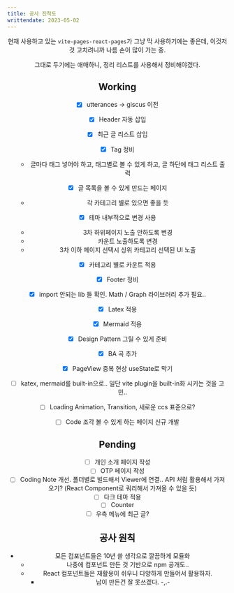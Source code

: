 ---
title: 공사 진척도
writtendate: 2023-05-02
---


<Header />

현재 사용하고 있는 `vite-pages-react-pages`가 그냥 막 사용하기에는 좋은데, 이것저것 고치려니까 나름 손이 많이 가는 중.

그대로 두기에는 애매하니, 정리 리스트를 사용해서 정비해야겠다.

## Working

* [x] utterances -> giscus 이전
* [x] Header 자동 삽입
* [x] 최근 글 리스트 삽입
* [x] Tag 정비
  - 글마다 태그 넣어야 하고, 태그별로 볼 수 있게 하고, 글 하단에 태그 리스트 출력
* [x] 글 목록을 볼 수 있게 만드는 페이지
  - 각 카테고리 별로 있으면 좋을 듯
* [x] 테마 내부적으로 변경 사용
  - 3차 하위페이지 노출 안하도록 변경
  - 카운트 노출하도록 변경
  - 3차 이하 페이지 선택시 상위 카테고리 선택된 UI 노출
* [x] 카테고리 별로 카운트 적용
* [x] Footer 정비
* [x] import 안되는 lib 들 확인. Math / Graph 라이브러리 추가 필요..
* [x] Latex 적용
* [x] Mermaid 적용
* [x] Design Pattern 그릴 수 있게 준비
* [x] BA 곡 추가
* [x] PageView 중복 현상 useState로 막기
* [ ] katex, mermaid를 built-in으로.. 일단 vite plugin을 built-in화 시키는 것을 고민..
* [ ] Loading Animation, Transition, 새로운 ccs 표준으로?
* [ ] Code 조각 볼 수 있게 하는 페이지 신규 개발


## Pending

* [ ] 개인 소개 페이지 작성
* [ ] OTP 페이지 작성
* [ ] Coding Note 개선. 폴더별로 빌드해서 Viewer에 연결.. API 처럼 활용해서 가져오기? (React Component로 쿼리해서 가져올 수 있을 듯)
* [ ] 다크 테마 적용
* [ ] Counter
* [ ] 우측 메뉴에 최근 글?

## 공사 원칙

- 모든 컴포넌트들은 10년 쓸 생각으로 깔끔하게 모듈화
  - 나중에 컴포넌트 만든 것 기반으로 npm 공개도..
  - React 컴포넌트들은 재활용이 쉬우니 다양하게 만들어서 활용하자.
    - 남이 만든건 잘 못쓰겠다. -,.-

<TagList />
<Comment />

